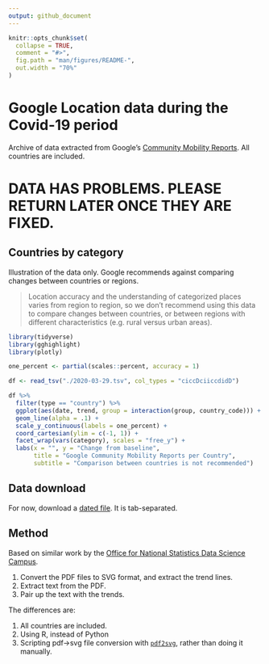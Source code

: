 ```yaml
---
output: github_document
---
```


<!-- README.md is generated from README.Rmd. Please edit that file -->

```r
knitr::opts_chunk$set(
  collapse = TRUE,
  comment = "#>",
  fig.path = "man/figures/README-",
  out.width = "70%"
)
```

# Google Location data during the Covid-19 period

Archive of data extracted from Google's [Community Mobility
Reports](https://www.google.com/covid19/mobility/).  All countries are included.

# **DATA HAS PROBLEMS. PLEASE RETURN LATER ONCE THEY ARE FIXED.**

## Countries by category

Illustration of the data only.  Google recommends against comparing changes
between countries or regions.

> Location accuracy and the understanding of categorized places varies from
> region to region, so we don’t recommend using this data to compare changes
> between countries, or between regions with different characteristics (e.g.
> rural versus urban areas).

```r
library(tidyverse)
library(gghighlight)
library(plotly)

one_percent <- partial(scales::percent, accuracy = 1)

df <- read_tsv("./2020-03-29.tsv", col_types = "ciccDciiccdidD")

df %>%
  filter(type == "country") %>%
  ggplot(aes(date, trend, group = interaction(group, country_code))) +
  geom_line(alpha = .1) +
  scale_y_continuous(labels = one_percent) +
  coord_cartesian(ylim = c(-1, 1)) +
  facet_wrap(vars(category), scales = "free_y") +
  labs(x = "", y = "Change from baseline",
       title = "Google Community Mobility Reports per Country",
       subtitle = "Comparison between countries is not recommended")
```

## Data download

For now, download a [dated
file](https://raw.githubusercontent.com/nacnudus/google-location-coronavirus/master/2020-03-29.tsv). It is tab-separated.

## Method

Based on similar work by the [Office for National Statistics Data Science
Campus](https://github.com/datasciencecampus/mobility-report-data-extractor).

1. Convert the PDF files to SVG format, and extract the trend lines.
1. Extract text from the PDF.
1. Pair up the text with the trends.

The differences are:

1. All countries are included.
1. Using R, instead of Python
1. Scripting pdf->svg file conversion with
   [`pdf2svg`](https://github.com/dawbarton/pdf2svg), rather than doing it
   manually.

